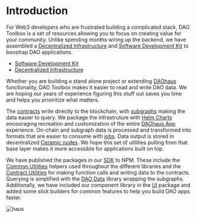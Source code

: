 # Introduction

For Web3 developers who are frustrated building a complicated stack, DAO Toolbox is a set of resources allowing you to focus on creating value for your community. Unlike spending months wiring up the backend, we have assembled a [Decentralized Infrastructure](./decentralized-infrastructure/overview) and [Software Development Kit](./sdk/overview) to boostrap DAO applications.

- [Software Development Kit](./sdk/overview)
- [Decentralized Infrastructure](./decentralized-infrastructure/overview)

Whether you are building a stand alone project or extending [DAOhaus](https://daohaus.club/) functionality, DAO Toolbox makes it easier to read and write DAO data. We are hoping our years of experience figuring this stuff out saves you time and helps you prioiritize what matters.

The [contracts](./decentralized-infrastructure/contracts) write directly to the blockchain, with [subgraphs](./decentralized-infrastructure/subgraphs) making the data easier to query. We package the infrastruture with [Helm Charts](./decentralized-infrastructure/helm-charts) encouraging recreation and customization of the entire [DAOhaus App](https://app.daohaus.club/) experience. On-chain and subgraph data is processed and transformed into formats that are easier to consume with [jobs](./decentralized-infrastructure/jobs). Data output is stored in decentralized [Ceramic nodes](./decentralized-infrastructure/ceramic-node). We hope this set of utilities pulling from that base layer makes it more accessible for applications built on top.

We have published the packages in our [SDK](./sdk/overview) to NPM. These include the [Common Utilities](./sdk/utilities/common-utilities/overview) helpers used throughout the different libraries and the [Contract Utilities](./sdk/utilities/contract-utilities/overview) for making function calls and writing data to the contracts. Querying is simplified with the [DAO Data](./sdk/data/overview) library wrapping the subgraphs. Additionally, we have included our component library in the [UI](./sdk/ui/overview) package and added some slick builders for common features to help you build DAO apps faster.

![haus](https://i.imgur.com/ZFUDkRh.jpg)
